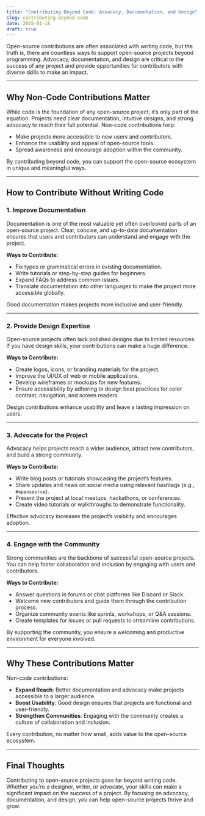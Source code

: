 ```yaml
---
title: "Contributing Beyond Code: Advocacy, Documentation, and Design"
slug: contributing-beyond-code
date: 2025-01-18
draft: true
---
```


Open-source contributions are often associated with writing code, but the truth is, there are countless ways to support open-source projects beyond programming. Advocacy, documentation, and design are critical to the success of any project and provide opportunities for contributors with diverse skills to make an impact.

---

## Why Non-Code Contributions Matter

While code is the foundation of any open-source project, it’s only part of the equation. Projects need clear documentation, intuitive designs, and strong advocacy to reach their full potential. Non-code contributions help:
- Make projects more accessible to new users and contributors.  
- Enhance the usability and appeal of open-source tools.  
- Spread awareness and encourage adoption within the community.

By contributing beyond code, you can support the open-source ecosystem in unique and meaningful ways.

---

## How to Contribute Without Writing Code

### 1. **Improve Documentation**
Documentation is one of the most valuable yet often overlooked parts of an open-source project. Clear, concise, and up-to-date documentation ensures that users and contributors can understand and engage with the project.

**Ways to Contribute:**
- Fix typos or grammatical errors in existing documentation.  
- Write tutorials or step-by-step guides for beginners.  
- Expand FAQs to address common issues.  
- Translate documentation into other languages to make the project more accessible globally.

Good documentation makes projects more inclusive and user-friendly.

---

### 2. **Provide Design Expertise**
Open-source projects often lack polished designs due to limited resources. If you have design skills, your contributions can make a huge difference.

**Ways to Contribute:**
- Create logos, icons, or branding materials for the project.  
- Improve the UI/UX of web or mobile applications.  
- Develop wireframes or mockups for new features.  
- Ensure accessibility by adhering to design best practices for color contrast, navigation, and screen readers.

Design contributions enhance usability and leave a lasting impression on users.

---

### 3. **Advocate for the Project**
Advocacy helps projects reach a wider audience, attract new contributors, and build a strong community.

**Ways to Contribute:**
- Write blog posts or tutorials showcasing the project’s features.  
- Share updates and news on social media using relevant hashtags (e.g., `#opensource`).  
- Present the project at local meetups, hackathons, or conferences.  
- Create video tutorials or walkthroughs to demonstrate functionality.

Effective advocacy increases the project’s visibility and encourages adoption.

---

### 4. **Engage with the Community**
Strong communities are the backbone of successful open-source projects. You can help foster collaboration and inclusion by engaging with users and contributors.

**Ways to Contribute:**
- Answer questions in forums or chat platforms like Discord or Slack.  
- Welcome new contributors and guide them through the contribution process.  
- Organize community events like sprints, workshops, or Q&A sessions.  
- Create templates for issues or pull requests to streamline contributions.

By supporting the community, you ensure a welcoming and productive environment for everyone involved.

---

## Why These Contributions Matter

Non-code contributions:
- **Expand Reach**: Better documentation and advocacy make projects accessible to a larger audience.  
- **Boost Usability**: Good design ensures that projects are functional and user-friendly.  
- **Strengthen Communities**: Engaging with the community creates a culture of collaboration and inclusion.  

Every contribution, no matter how small, adds value to the open-source ecosystem.

---

## Final Thoughts

Contributing to open-source projects goes far beyond writing code. Whether you’re a designer, writer, or advocate, your skills can make a significant impact on the success of a project. By focusing on advocacy, documentation, and design, you can help open-source projects thrive and grow.
